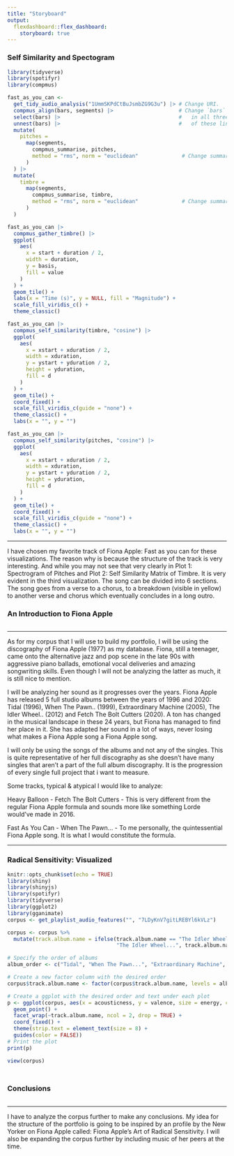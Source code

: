 ```yaml
---
title: "Storyboard"
output: 
  flexdashboard::flex_dashboard:
    storyboard: true
---
```


### Self Similarity and Spectogram

```r
library(tidyverse)
library(spotifyr)
library(compmus)

fast_as_you_can <-
  get_tidy_audio_analysis("1UmmSKPdCtBuJsmbZG9G3u") |> # Change URI.
  compmus_align(bars, segments) |>                     # Change `bars`
  select(bars) |>                                      #   in all three
  unnest(bars) |>                                      #   of these lines.
  mutate(
    pitches =
      map(segments,
        compmus_summarise, pitches,
        method = "rms", norm = "euclidean"              # Change summary & norm.
      )
  ) |>
  mutate(
    timbre =
      map(segments,
        compmus_summarise, timbre,
        method = "rms", norm = "euclidean"              # Change summary & norm.
      )
  )

fast_as_you_can |>
  compmus_gather_timbre() |>
  ggplot(
    aes(
      x = start + duration / 2,
      width = duration,
      y = basis,
      fill = value
    )
  ) +
  geom_tile() +
  labs(x = "Time (s)", y = NULL, fill = "Magnitude") +
  scale_fill_viridis_c() +                              
  theme_classic()

fast_as_you_can |>
  compmus_self_similarity(timbre, "cosine") |> 
  ggplot(
    aes(
      x = xstart + xduration / 2,
      width = xduration,
      y = ystart + yduration / 2,
      height = yduration,
      fill = d
    )
  ) +
  geom_tile() +
  coord_fixed() +
  scale_fill_viridis_c(guide = "none") +
  theme_classic() +
  labs(x = "", y = "")

fast_as_you_can |>
  compmus_self_similarity(pitches, "cosine") |> 
  ggplot(
    aes(
      x = xstart + xduration / 2,
      width = xduration,
      y = ystart + yduration / 2,
      height = yduration,
      fill = d
    )
  ) +
  geom_tile() +
  coord_fixed() +
  scale_fill_viridis_c(guide = "none") +
  theme_classic() +
  labs(x = "", y = "")
```

------------------------------------------------------------------------

I have chosen my favorite track of Fiona Apple: Fast as you can for these visualizations. The reason why is because the structure of the track is very interesting. And while you may not see that very clearly in Plot 1: Spectrogram of Pitches and Plot 2: Self Similarity Matrix of Timbre. It is very evident in the third visualization. The song can be divided into 6 sections. The song goes from a verse to a chorus, to a breakdown (visible in yellow) to another verse and chorus which eventually concludes in a long outro.

### An Introduction to Fiona Apple

```r
```

------------------------------------------------------------------------

As for my corpus that I will use to build my portfolio, I will be using the discography of Fiona Apple (1977) as my database. Fiona, still a teenager, came onto the alternative jazz and pop scene in the late 90s with aggressive piano ballads, emotional vocal deliveries and amazing songwriting skills. Even though I will not be analyzing the latter as much, it is still nice to mention.

I will be analyzing her sound as it progresses over the years. Fiona Apple has released 5 full studio albums between the years of 1996 and 2020: Tidal (1996), When The Pawn.. (1999), Extraordinary Machine (2005), The Idler Wheel.. (2012) and Fetch The Bolt Cutters (2020). A ton has changed in the musical landscape in these 24 years, but Fiona has managed to find her place in it. She has adapted her sound in a lot of ways, never losing what makes a Fiona Apple song a Fiona Apple song.

I will only be using the songs of the albums and not any of the singles. This is quite representative of her full discography as she doesn’t have many singles that aren’t a part of the full album discography. It is the progression of every single full project that i want to measure.

Some tracks, typical & atypical I would like to analyze:

Heavy Balloon - Fetch The Bolt Cutters - This is very different from the regular Fiona Apple formula and sounds more like something Lorde would’ve made in 2016.

Fast As You Can - When The Pawn… - To me personally, the quintessential Fiona Apple song. It is what I would constitute the formula.

------------------------------------------------------------------------

### Radical Sensitivity: Visualized

```r
knitr::opts_chunk$set(echo = TRUE)
library(shiny)
library(shinyjs)
library(spotifyr)
library(tidyverse)
library(ggplot2)
library(gganimate)
corpus <- get_playlist_audio_features("", "7LDyKnV7gitLREBYl6kVLz")

corpus <- corpus %>% 
  mutate(track.album.name = ifelse(track.album.name == "The Idler Wheel Is Wiser Than the Driver of the Screw and Whipping Cords Will Serve You More Than Ropes Will Ever Do (Expanded Edition)",
                                   "The Idler Wheel...", track.album.name))

# Specify the order of albums
album_order <- c("Tidal", "When The Pawn...", "Extraordinary Machine", "The Idler Wheel...", "Fetch The Bolt Cutters")

# Create a new factor column with the desired order
corpus$track.album.name <- factor(corpus$track.album.name, levels = album_order)

# Create a ggplot with the desired order and text under each plot
p <- ggplot(corpus, aes(x = acousticness, y = valence, size = energy, color = factor(track.album.name))) + 
  geom_point() +
  facet_wrap(~track.album.name, ncol = 2, drop = TRUE) +
  coord_fixed() +
  theme(strip.text = element_text(size = 8) + 
  guides(color = FALSE))
# Print the plot
print(p)

view(corpus)
```

### 

```r
```

### Conclusions

```r
```

------------------------------------------------------------------------

I have to analyze the corpus further to make any conclusions. My idea for the structure of the portfolio is going to be inspired by an profile by the New Yorker on Fiona Apple called: Fiona Apple’s Art of Radical Sensitivity. I will also be expanding the corpus further by including music of her peers at the time.
